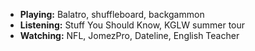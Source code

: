 - **Playing:** Balatro, shuffleboard, backgammon
- **Listening:** Stuff You Should Know, KGLW summer tour
- **Watching:** NFL, JomezPro, Dateline, English Teacher
